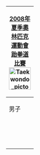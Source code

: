 {| style="padding:0.3em; float:right; margin-left:15px; border:1px solid #B8C7D9; background:#f5faff; text-align:right; font-size:90%; line-height:1.5em"
|- style="background:#cedff2; text-align:center;"
!colspan="8"|[[2008年夏季奧林匹克運動會]]<br/>[[2008年夏季奧林匹克運動會跆拳道比賽|跆拳道比賽]]<br/>[[File:Taekwondo pictogram.svg|60px]]
|- style="background:#deeaf6; text-align:center;"
|colspan=3| 男子
|colspan=4| 女子
|-
|style="width:1em;"|&nbsp;
|[[2008年夏季奧林匹克運動會跆拳道比賽—男子58公斤級|58公斤級]]
|style="width:1em;"|&nbsp;
|style="width:1em;"|&nbsp;
|[[2008年夏季奧林匹克運動會跆拳道比賽—女子49公斤級|49公斤級]]
|style="width:1em;"|&nbsp;
|-
|
|[[2008年夏季奧林匹克運動會跆拳道比賽—男子68公斤級|68公斤級]]
|
|
|[[2008年夏季奧林匹克運動會跆拳道比賽—女子57公斤級|57公斤級]]
|
|-
|
|[[2008年夏季奧林匹克運動會跆拳道比賽—男子80公斤級|80公斤級]]
|
|
|[[2008年夏季奧林匹克運動會跆拳道比賽—女子67公斤級|67公斤級]]
|
|-
|
|[[2008年夏季奧林匹克運動會跆拳道比賽—男子80公斤級以上|80公斤級以上]]
|
|
|[[2008年夏季奧林匹克運動會跆拳道比賽—女子67公斤級以上|67公斤級以上]]
|
|
|}